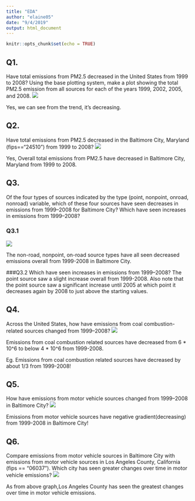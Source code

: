 ---
title: "EDA"
author: "elaine05"
date: "9/4/2019"
output: html_document
---

```{r setup, include=FALSE}
knitr::opts_chunk$set(echo = TRUE)
```

## Q1.
Have total emissions from PM2.5 decreased in the United States from 1999 to 2008? Using the base plotting system, make a plot showing the total PM2.5 emission from all sources for each of the years 1999, 2002, 2005, and 2008.
![](Plot1.png)


Yes, we can see from the trend, it's decreasing.


## Q2.
Have total emissions from PM2.5 decreased in the Baltimore City, Maryland (fips=="24510") from 1999 to 2008?
![](Plot2.png)

Yes, Overall total emissions from PM2.5 have decreased in Baltimore City, Maryland from 1999 to 2008.



## Q3.
Of the four types of sources indicated by the type (point, nonpoint, onroad, nonroad) variable, which of these four sources have seen decreases in emissions from 1999–2008 for Baltimore City? Which have seen increases in emissions from 1999–2008? 

### Q3.1

![](Plot3.png)

The non-road, nonpoint, on-road source types have all seen decreased emissions overall from 1999-2008 in Baltimore City.

###Q3.2
Which have seen increases in emissions from 1999–2008?
The point source saw a slight increase overall from 1999-2008. Also note that the point source saw a significant increase until 2005 at which point it decreases again by 2008 to just above the starting values.



## Q4.
Across the United States, how have emissions from coal combustion-related sources changed from 1999–2008?
![](Plot4.png)

Emissions from coal combustion related sources have decreased from 6 * 10^6 to below 4 * 10^6 from 1999-2008.

Eg. Emissions from coal combustion related sources have decreased by about 1/3 from 1999-2008!


## Q5.
How have emissions from motor vehicle sources changed from 1999–2008 in Baltimore City?
![](Plot5.png)

Emissions from motor vehicle sources have negative gradient(decreasing) from 1999-2008 in Baltimore City!


## Q6.
Compare emissions from motor vehicle sources in Baltimore City with emissions from motor vehicle sources in Los Angeles County, California (fips == "06037"). Which city has seen greater changes over time in motor vehicle emissions?
![](Plot6.png)


As from above graph,Los Angeles County has seen the greatest changes over time in motor vehicle emissions.



